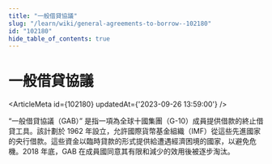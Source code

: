 ```yaml
---
title: "一般借貸協議"
slug: "/learn/wiki/general-agreements-to-borrow--102180"
id: "102180"
hide_table_of_contents: true
---
```



# 一般借貸協議

<ArticleMeta id={102180} updatedAt={'2023-09-26 13:59:00'} />
<div className='border-solid border-b border-t-0 my-4 border-[var(--ifm-color-gray-300)]' />

“一般借貸協議（GAB）” 是指一項為全球十國集團（G-10）成員提供借款的終止借貸工具。該計劃於 1962 年設立，允許國際貨幣基金組織（IMF）從這些先進國家的央行借款。這些資金以臨時貸款的形式提供給遭遇經濟困境的國家，以避免危機。2018 年底，GAB 在成員國同意其有限和減少的效用後被逐步淘汰。
